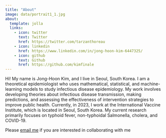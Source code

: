 ```yaml
---
title: "About"
image: data/portrait1_1.jpg
about:
  template: jolla
  links:
    - icon: twitter
      text: Twitter
      href: https://twitter.com/tarzanthoreau
    - icon: linkedin
      href: https://www.linkedin.com/in/jong-hoon-kim-6447325/
    - icon: github
      text: Github
      href: https://github.com/kimfinale
---
```


Hi! My name is Jong-Hoon Kim, and I live in Seoul, South Korea. I am a theoretical epidemiologist who uses mathematical, statistical, and machine-learning models to study infectious disease epidemiology. My work involves developing theories about infectious disease transmission, making predictions, and assessing the effectiveness of intervention strategies to improve public health. Currently, in 2023, I work at the International Vaccine Institute, which is located in Seoul, South Korea. My current research primarily focuses on typhoid fever, non-typhoidal Salmonella, cholera, and COVID-19.

Please [email me](mailto:kimfinale@gmail.com) if you are interested in collaborating with me
